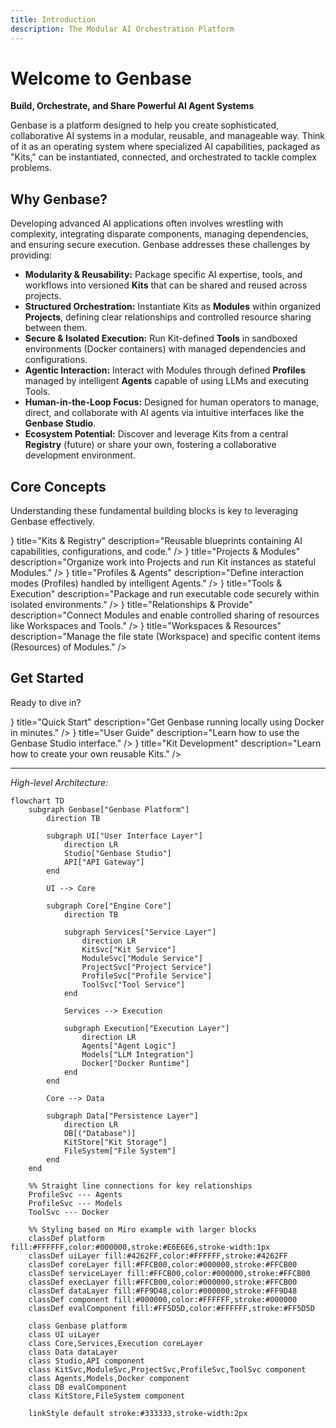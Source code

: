 ```yaml
---
title: Introduction
description: The Modular AI Orchestration Platform
---
```



# Welcome to Genbase

**Build, Orchestrate, and Share Powerful AI Agent Systems**

Genbase is a platform designed to help you create sophisticated, collaborative AI systems in a modular, reusable, and manageable way. Think of it as an operating system where specialized AI capabilities, packaged as "Kits," can be instantiated, connected, and orchestrated to tackle complex problems.

## Why Genbase?

Developing advanced AI applications often involves wrestling with complexity, integrating disparate components, managing dependencies, and ensuring secure execution. Genbase addresses these challenges by providing:

*   **Modularity & Reusability:** Package specific AI expertise, tools, and workflows into versioned **Kits** that can be shared and reused across projects.
*   **Structured Orchestration:** Instantiate Kits as **Modules** within organized **Projects**, defining clear relationships and controlled resource sharing between them.
*   **Secure & Isolated Execution:** Run Kit-defined **Tools** in sandboxed environments (Docker containers) with managed dependencies and configurations.
*   **Agentic Interaction:** Interact with Modules through defined **Profiles** managed by intelligent **Agents** capable of using LLMs and executing Tools.
*   **Human-in-the-Loop Focus:** Designed for human operators to manage, direct, and collaborate with AI agents via intuitive interfaces like the **Genbase Studio**.
*   **Ecosystem Potential:** Discover and leverage Kits from a central **Registry** (future) or share your own, fostering a collaborative development environment.

## Core Concepts

Understanding these fundamental building blocks is key to leveraging Genbase effectively.

<Cards>
  <Card
    href="/concepts/kits-registry"
    icon={<BlocksIcon />}
    title="Kits & Registry"
    description="Reusable blueprints containing AI capabilities, configurations, and code."
  />
  <Card
    href="/concepts/projects-modules"
    icon={<FolderGit2Icon />}
    title="Projects & Modules"
    description="Organize work into Projects and run Kit instances as stateful Modules."
  />
  <Card
    href="/concepts/profiles-agents"
    icon={<BotIcon />}
    title="Profiles & Agents"
    description="Define interaction modes (Profiles) handled by intelligent Agents."
  />
  <Card
    href="/concepts/tools-execution"
    icon={<ZapIcon />}
    title="Tools & Execution"
    description="Package and run executable code securely within isolated environments."
  />
  <Card
    href="/concepts/relationships-provide"
    icon={<LinkIcon />}
    title="Relationships & Provide"
    description="Connect Modules and enable controlled sharing of resources like Workspaces and Tools."
  />
    <Card
    href="/concepts/workspace-resources"
    icon={<CombineIcon />}
    title="Workspaces & Resources"
    description="Manage the file state (Workspace) and specific content items (Resources) of Modules."
  />
</Cards>

## Get Started

Ready to dive in?

<Cards>
  <Card
    href="/quick-start"
    icon={<FileIcon />}
    title="Quick Start"
    description="Get Genbase running locally using Docker in minutes."
  />
  <Card
    href="/user-guide"
    icon={<FileIcon />}
    title="User Guide"
    description="Learn how to use the Genbase Studio interface."
  />
   <Card
    href="/kit-development"
    icon={<FileIcon />}
    title="Kit Development"
    description="Learn how to create your own reusable Kits."
  />
</Cards>

---

*High-level Architecture:*

```mermaid
flowchart TD
    subgraph Genbase["Genbase Platform"]
        direction TB
        
        subgraph UI["User Interface Layer"]
            direction LR
            Studio["Genbase Studio"]
            API["API Gateway"]
        end
        
        UI --> Core
        
        subgraph Core["Engine Core"]
            direction TB
            
            subgraph Services["Service Layer"]
                direction LR
                KitSvc["Kit Service"]
                ModuleSvc["Module Service"]
                ProjectSvc["Project Service"]
                ProfileSvc["Profile Service"]
                ToolSvc["Tool Service"]
            end
            
            Services --> Execution
            
            subgraph Execution["Execution Layer"]
                direction LR
                Agents["Agent Logic"]
                Models["LLM Integration"]
                Docker["Docker Runtime"]
            end
        end
        
        Core --> Data
        
        subgraph Data["Persistence Layer"]
            direction LR
            DB[("Database")]
            KitStore["Kit Storage"]
            FileSystem["File System"]
        end
    end
    
    %% Straight line connections for key relationships
    ProfileSvc --- Agents
    ProfileSvc --- Models
    ToolSvc --- Docker
    
    %% Styling based on Miro example with larger blocks
    classDef platform fill:#FFFFFF,color:#000000,stroke:#E6E6E6,stroke-width:1px
    classDef uiLayer fill:#4262FF,color:#FFFFFF,stroke:#4262FF
    classDef coreLayer fill:#FFCB00,color:#000000,stroke:#FFCB00
    classDef serviceLayer fill:#FFCB00,color:#000000,stroke:#FFCB00
    classDef execLayer fill:#FFCB00,color:#000000,stroke:#FFCB00
    classDef dataLayer fill:#FF9D48,color:#000000,stroke:#FF9D48
    classDef component fill:#000000,color:#FFFFFF,stroke:#000000
    classDef evalComponent fill:#FF5D5D,color:#FFFFFF,stroke:#FF5D5D
    
    class Genbase platform
    class UI uiLayer
    class Core,Services,Execution coreLayer
    class Data dataLayer
    class Studio,API component
    class KitSvc,ModuleSvc,ProjectSvc,ProfileSvc,ToolSvc component
    class Agents,Models,Docker component
    class DB evalComponent
    class KitStore,FileSystem component

    linkStyle default stroke:#333333,stroke-width:2px
```

